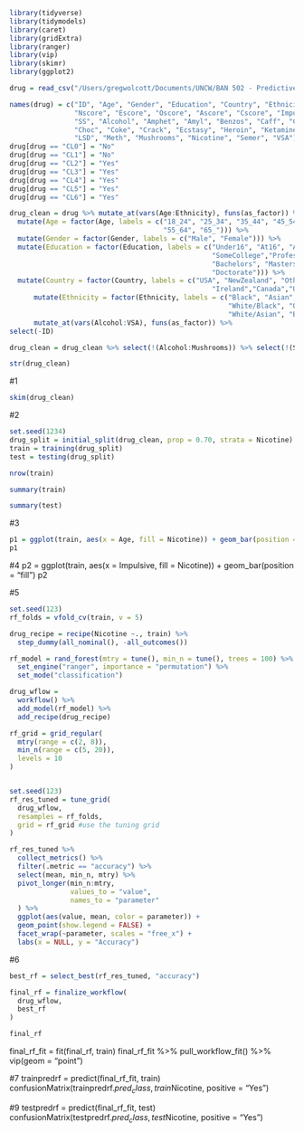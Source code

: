 ```r
library(tidyverse)
library(tidymodels)
library(caret)
library(gridExtra)
library(ranger)
library(vip)
library(skimr)
library(ggplot2)
```



```r
drug = read_csv("/Users/gregwolcott/Documents/UNCW/BAN 502 - Predictive Analytics/Module 4/drug_data.csv")
```


```r
names(drug) = c("ID", "Age", "Gender", "Education", "Country", "Ethnicity",
                "Nscore", "Escore", "Oscore", "Ascore", "Cscore", "Impulsive",
                "SS", "Alcohol", "Amphet", "Amyl", "Benzos", "Caff", "Cannabis",
                "Choc", "Coke", "Crack", "Ecstasy", "Heroin", "Ketamine", "Legalh",
                "LSD", "Meth", "Mushrooms", "Nicotine", "Semer", "VSA")
drug[drug == "CL0"] = "No"
drug[drug == "CL1"] = "No"
drug[drug == "CL2"] = "Yes"
drug[drug == "CL3"] = "Yes"
drug[drug == "CL4"] = "Yes"
drug[drug == "CL5"] = "Yes"
drug[drug == "CL6"] = "Yes"
```



```r
drug_clean = drug %>% mutate_at(vars(Age:Ethnicity), funs(as_factor)) %>%
  mutate(Age = factor(Age, labels = c("18_24", "25_34", "35_44", "45_54",
                                      "55_64", "65_"))) %>%
  mutate(Gender = factor(Gender, labels = c("Male", "Female"))) %>%
  mutate(Education = factor(Education, labels = c("Under16", "At16", "At17", "At18",
                                                  "SomeCollege","ProfessionalCert",
                                                  "Bachelors", "Masters",
                                                  "Doctorate"))) %>%
  mutate(Country = factor(Country, labels = c("USA", "NewZealand", "Other", "Australia",
                                                  "Ireland","Canada","UK"))) %>%
      mutate(Ethnicity = factor(Ethnicity, labels = c("Black", "Asian", "White",
                                                      "White/Black", "Other",
                                                      "White/Asian", "Black/Asian"))) %>%
      mutate_at(vars(Alcohol:VSA), funs(as_factor)) %>%
select(-ID)
```

```r
drug_clean = drug_clean %>% select(!(Alcohol:Mushrooms)) %>% select(!(Semer:VSA))

str(drug_clean)
```


#1
```r
skim(drug_clean)
```



#2
```r
set.seed(1234)
drug_split = initial_split(drug_clean, prop = 0.70, strata = Nicotine)
train = training(drug_split)
test = testing(drug_split)

nrow(train)
```

```r
summary(train)
```

```r
summary(test)
```


#3
```r
p1 = ggplot(train, aes(x = Age, fill = Nicotine)) + geom_bar(position = "fill")
p1
```


#4
p2 = ggplot(train, aes(x = Impulsive, fill = Nicotine)) + geom_bar(position = "fill")
p2

#5
```r
set.seed(123)
rf_folds = vfold_cv(train, v = 5)

drug_recipe = recipe(Nicotine ~., train) %>%
  step_dummy(all_nominal(), -all_outcomes())

rf_model = rand_forest(mtry = tune(), min_n = tune(), trees = 100) %>% 
  set_engine("ranger", importance = "permutation") %>% 
  set_mode("classification")

drug_wflow = 
  workflow() %>% 
  add_model(rf_model) %>% 
  add_recipe(drug_recipe)

rf_grid = grid_regular(
  mtry(range = c(2, 8)), 
  min_n(range = c(5, 20)), 
  levels = 10
)


set.seed(123)
rf_res_tuned = tune_grid(
  drug_wflow,
  resamples = rf_folds,
  grid = rf_grid #use the tuning grid
)

```


```r
rf_res_tuned %>%
  collect_metrics() %>%
  filter(.metric == "accuracy") %>%
  select(mean, min_n, mtry) %>%
  pivot_longer(min_n:mtry,
               values_to = "value",
               names_to = "parameter"
  ) %>%
  ggplot(aes(value, mean, color = parameter)) +
  geom_point(show.legend = FALSE) +
  facet_wrap(~parameter, scales = "free_x") +
  labs(x = NULL, y = "Accuracy")
```



#6
```r
best_rf = select_best(rf_res_tuned, "accuracy")

final_rf = finalize_workflow(
  drug_wflow,
  best_rf
)

final_rf
```


final_rf_fit = fit(final_rf, train)
final_rf_fit %>% pull_workflow_fit() %>% vip(geom = "point")


#7
trainpredrf = predict(final_rf_fit, train)
confusionMatrix(trainpredrf$.pred_class, train$Nicotine, 
                positive = "Yes")

#9
testpredrf = predict(final_rf_fit, test)
confusionMatrix(testpredrf$.pred_class, test$Nicotine, 
                positive = "Yes")
